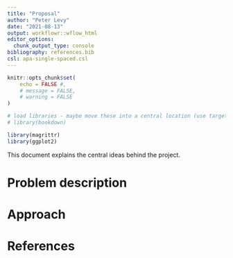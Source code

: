 ```yaml
---
title: "Proposal"
author: "Peter Levy"
date: "2021-08-13"
output: workflowr::wflow_html
editor_options:
  chunk_output_type: console
bibliography: references.bib
csl: apa-single-spaced.csl
---
```


```r
knitr::opts_chunk$set(
	echo = FALSE #,
	# message = FALSE,
	# warning = FALSE
)

# load libraries - maybe move these into a central location (use targets?)
# library(bookdown)

library(magrittr)
library(ggplot2)
```

This document explains the central ideas behind the project.

# Problem description

# Approach

# References {.unnumbered}
